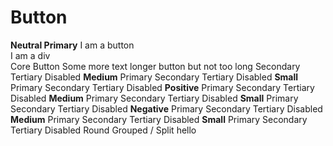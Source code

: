 
<Meta title="Components/Button" />

# Button

<gds-main>
  <gds-buttons>
    <gds-row>
      <strong>Neutral Primary</strong>
      <gds-button effect="ripple">
        <gds-icon name="plus" slot="lead"></gds-icon>
        I am a button
      </gds-button>
      <gds-button data-label="test" effect="ripple" id="inspect">
        <gds-icon name="plus" slot="lead"></gds-icon>
        <div slot="lead">I am a div</div>
        Core Button
        <gds-icon name="chevron" slot="trail"></gds-icon>
      </gds-button>
      <gds-button variant="primary" effect="ripple">
        <gds-icon name="x" slot="lead"></gds-icon>
        <gds-icon name="plus" slot="trail"></gds-icon>
        Some more text longer button but not too long
      </gds-button>
      <gds-button variant="secondary" effect="ripple">
        <gds-icon name="chevron" slot="trail"></gds-icon>
        Secondary
      </gds-button>
      <gds-button variant="tertiary" effect="ripple">
      <gds-icon name="x" slot="lead"></gds-icon>
        Tertiary
      </gds-button>
      <gds-button
        variant="primary"
        effect="ripple"
        disabled
      >
      <gds-icon name="plus" slot="lead"></gds-icon>
        Disabled
      </gds-button>
    </gds-row>
    <gds-row>
      <strong>Medium</strong>
      <gds-button
        variant="primary"
        lead="plus"
        trail="plus"
        effect="ripple"
        size="medium"
      >
        <gds-icon name="x" slot="lead"></gds-icon>
        Primary
      </gds-button>
      <gds-button
        variant="secondary"
        effect="ripple"
        size="medium"
      >
      <gds-icon name="plus" slot="lead"></gds-icon>
      <gds-icon name="plus" slot="trail"></gds-icon>
        Secondary
      </gds-button>
      <gds-button
        variant="tertiary"
        effect="ripple"
        size="medium"
      >
      <gds-icon name="plus" slot="lead"></gds-icon>
      <gds-icon name="x" slot="trail"></gds-icon>
        Tertiary
      </gds-button>
      <gds-button
        variant="primary"
        effect="ripple"
        size="medium"
        disabled
      >
        <gds-icon name="plus" slot="lead"></gds-icon>
        <gds-icon name="x" slot="trail"></gds-icon>
        Disabled
      </gds-button>
    </gds-row>
    <gds-row>
      <strong>Small</strong>
      <gds-button
        variant="primary"
        size="small"
        effect="ripple"
      >
        Primary
        <gds-icon name="plus" slot="trail"></gds-icon>
      </gds-button>
      <gds-button
        variant="secondary"
        effect="ripple"
        size="small"
      >
         <gds-icon name="plus" slot="lead"></gds-icon>
      <gds-icon name="x" slot="trail"></gds-icon>
        Secondary
      </gds-button>
      <gds-button
        variant="tertiary"
        effect="ripple"
        size="small"
      >
         <gds-icon name="plus" slot="lead"></gds-icon>
      <gds-icon name="x" slot="trail"></gds-icon>
        Tertiary
      </gds-button>
      <gds-button
        variant="primary"
        effect="ripple"
        size="small"
        disabled
      >
         <gds-icon name="plus" slot="lead"></gds-icon>
      <gds-icon name="x" slot="trail"></gds-icon>
        Disabled
      </gds-button>
    </gds-row>

  </gds-buttons>
  <gds-buttons>
    <gds-row>
      <strong>Positive</strong>
      <gds-button
        set="positive"
        variant="primary"
        effect="ripple"
      >
        <gds-icon name="plus" slot="lead"></gds-icon>
        <gds-icon name="x" slot="trail"></gds-icon>
        Primary
      </gds-button>
      <gds-button
        set="positive"
        variant="secondary"
        effect="ripple"
      >
        <gds-icon name="plus" slot="lead"></gds-icon>
        <gds-icon name="x" slot="trail"></gds-icon>
        Secondary
      </gds-button>
      <gds-button
        set="positive"
        variant="tertiary"
        effect="ripple"
      >
        <gds-icon name="plus" slot="lead"></gds-icon>
        <gds-icon name="x" slot="trail"></gds-icon>
        Tertiary
      </gds-button>
      <gds-button
        set="positive"
        variant="primary"
        effect="ripple"
        disabled
      >
        <gds-icon name="plus" slot="lead"></gds-icon>
        <gds-icon name="x" slot="trail"></gds-icon>
        Disabled
      </gds-button>
    </gds-row>
    <gds-row>
      <strong>Medium</strong>
      <gds-button
        set="positive"
        variant="primary"
        effect="ripple"
        size="medium"
      >
      <gds-icon name="plus" slot="lead"></gds-icon>
        <gds-icon name="x" slot="trail"></gds-icon>
        Primary
      </gds-button>
      <gds-button
        set="positive"
        variant="secondary"
        effect="ripple"
        size="medium"
      >
        <gds-icon name="plus" slot="lead"></gds-icon>
        <gds-icon name="x" slot="trail"></gds-icon>
        Secondary
      </gds-button>
      <gds-button
        set="positive"
        variant="tertiary"
        effect="ripple"
        size="medium"
      >
        <gds-icon name="plus" slot="lead"></gds-icon>
        <gds-icon name="x" slot="trail"></gds-icon>
        Tertiary
      </gds-button>
      <gds-button
        set="positive"
        variant="primary"
        effect="ripple"
        size="medium"
        disabled
      >
        <gds-icon name="plus" slot="lead"></gds-icon>
        <gds-icon name="x" slot="trail"></gds-icon>
        Disabled
      </gds-button>
    </gds-row>
    <gds-row>
      <strong>Small</strong>
      <gds-button
        set="positive"
        variant="primary"
        effect="ripple"
        size="small"
      >
        <gds-icon name="plus" slot="lead"></gds-icon>
        <gds-icon name="x" slot="trail"></gds-icon>
        Primary
      </gds-button>
      <gds-button
        set="positive"
        variant="secondary"
        effect="ripple"
        size="small"
      >
        <gds-icon name="plus" slot="lead"></gds-icon>
        <gds-icon name="x" slot="trail"></gds-icon>
        Secondary
      </gds-button>
      <gds-button
        set="positive"
        variant="tertiary"
        effect="ripple"
        size="small"
      >
        <gds-icon name="plus" slot="lead"></gds-icon>
        <gds-icon name="x" slot="trail"></gds-icon>
        Tertiary
      </gds-button>
      <gds-button
        set="positive"
        variant="primary"
        effect="ripple"
        size="small"
        disabled
      >
        <gds-icon name="plus" slot="lead"></gds-icon>
        <gds-icon name="x" slot="trail"></gds-icon>
        Disabled
      </gds-button>
    </gds-row>

  </gds-buttons>
  <gds-buttons>
    <gds-row>
      <strong>Negative</strong>
      <gds-button
        set="negative"
        variant="primary"
        effect="ripple"
      >
        <gds-icon name="plus" slot="lead"></gds-icon>
        <gds-icon name="x" slot="trail"></gds-icon>
        Primary
      </gds-button>
      <gds-button
        set="negative"
        variant="secondary"
        effect="ripple"
      >
        <gds-icon name="plus" slot="lead"></gds-icon>
        <gds-icon name="x" slot="trail"></gds-icon>
        Secondary
      </gds-button>
      <gds-button
        set="negative"
        variant="tertiary"
        effect="ripple"
      >
        <gds-icon name="plus" slot="lead"></gds-icon>
        <gds-icon name="x" slot="trail"></gds-icon>
        Tertiary
      </gds-button>
      <gds-button
        set="negative"
        variant="primary"
        effect="ripple"
        disabled
      >
        <gds-icon name="plus" slot="lead"></gds-icon>
        <gds-icon name="x" slot="trail"></gds-icon>
        Disabled
      </gds-button>
    </gds-row>
    <gds-row>
      <strong>Medium</strong>
      <gds-button
        set="negative"
        variant="primary"
        effect="ripple"
        size="medium"
      >
        <gds-icon name="plus" slot="lead"></gds-icon>
        <gds-icon name="x" slot="trail"></gds-icon>
        Primary
      </gds-button>
      <gds-button
        set="negative"
        variant="secondary"
        effect="ripple"
        size="medium"
      >
      <gds-icon name="plus" slot="lead"></gds-icon>
        <gds-icon name="x" slot="trail"></gds-icon>
        Secondary
      </gds-button>
      <gds-button
        set="negative"
        variant="tertiary"
        effect="ripple"
        size="medium"
      >
      <gds-icon name="plus" slot="lead"></gds-icon>
        <gds-icon name="x" slot="trail"></gds-icon>
        Tertiary
      </gds-button>
      <gds-button
        set="negative"
        variant="primary"
        effect="ripple"
        size="medium"
        disabled
      >
      <gds-icon name="plus" slot="lead"></gds-icon>
        <gds-icon name="x" slot="trail"></gds-icon>
        Disabled
      </gds-button>
    </gds-row>
    <gds-row>
      <strong>Small</strong>
      <gds-button
        set="negative"
        variant="primary"
        effect="ripple"
        size="small"
      >
      <gds-icon name="plus" slot="lead"></gds-icon>
        <gds-icon name="x" slot="trail"></gds-icon>
        Primary
      </gds-button>
      <gds-button
        set="negative"
        variant="secondary"
        effect="ripple"
        size="small"
      >
      <gds-icon name="plus" slot="lead"></gds-icon>
        <gds-icon name="x" slot="trail"></gds-icon>
        Secondary
      </gds-button>
      <gds-button
        set="negative"
        variant="tertiary"
        effect="ripple"
        size="small"
      >
      <gds-icon name="plus" slot="lead"></gds-icon>
        <gds-icon name="x" slot="trail"></gds-icon>
        Tertiary
      </gds-button>
      <gds-button
        set="negative"
        variant="primary"
        effect="ripple"
        size="small"
        disabled
      >
      <gds-icon name="plus" slot="lead"></gds-icon>
        <gds-icon name="x" slot="trail"></gds-icon>
        Disabled
      </gds-button>
    </gds-row>
  </gds-buttons>
  <gds-buttons>
    <gds-row>
    Round
    </gds-row>
    <gds-row>
    Grouped / Split
    <gds-button variant="split primary" effect="ripple" set="positive">
      hello
      <gds-icon name="plus" slot="lead"></gds-icon>
      <gds-icon name="chevron" slot="trail"></gds-icon>
      <gds-icon name="x" slot="split"></gds-icon>
    </gds-button>
    </gds-row>
  </gds-buttons>
</gds-main>
